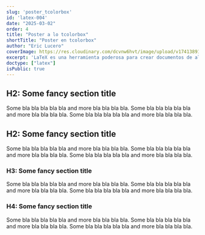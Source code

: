 ```yaml
---
slug: 'poster_tcolorbox'
id: 'latex-004'
date: "2025-03-02"
order: 4
title: "Poster a lo tcolorbox"
shortTitle: "Poster en tcolorbox"
author: "Eric Lucero"
coverImage: https://res.cloudinary.com/dcvnw6hvt/image/upload/v1741389125/elCronopio/cover_test-2_dnehhh.jpg
excerpt: 'LaTeX es una herramienta poderosa para crear documentos de alta calidad, especialmente en el ámbito académico y técnico. Aprende a crear tu primer documento y descubre las ventajas de usar LaTeX para el control preciso del formato, las fórmulas'
doctype: ["latex"]
isPublic: true
---
```


## H2: Some fancy section title
Some bla bla bla bla bla and more bla bla bla bla.
Some bla bla bla bla bla and more bla bla bla bla.
Some bla bla bla bla bla and more bla bla bla bla.
## H2: Some fancy section title
Some bla bla bla bla bla and more bla bla bla bla.
Some bla bla bla bla bla and more bla bla bla bla.
Some bla bla bla bla bla and more bla bla bla bla.
### H3: Some fancy section title
Some bla bla bla bla bla and more bla bla bla bla.
Some bla bla bla bla bla and more bla bla bla bla.
Some bla bla bla bla bla and more bla bla bla bla.
### H4: Some fancy section title
Some bla bla bla bla bla and more bla bla bla bla.
Some bla bla bla bla bla and more bla bla bla bla.
Some bla bla bla bla bla and more bla bla bla bla.
